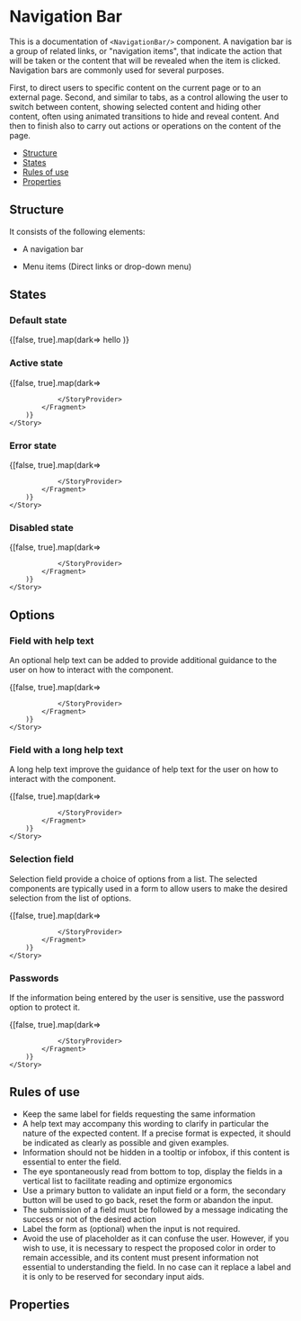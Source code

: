 <!--- NavigationBar.stories.mdx 
--->


<Meta title="documentation/Components/NavigationBar" component={ButtonBar} />

# Navigation Bar

This is a documentation of `<NavigationBar/>` component.
A navigation bar is a group of related links, or "navigation items", 
that indicate the action that will be taken or the content that will be revealed 
when the item is clicked. Navigation bars are commonly used for several purposes. 

First, to direct users to specific content on the current page or to an external page. 
Second, and similar to tabs, as a control allowing the user to switch between content, 
showing selected content and hiding other content, often using animated transitions 
to hide and reveal content. And then to finish also to carry out actions or operations 
on the content of the page.

- [Structure](#structure)
- [States](#states)
- [Rules of use](#rules-of-use)
- [Properties](#properties)

## Structure

It consists of the following elements:

- A navigation bar

- Menu items (Direct links or drop-down menu)

## States

### Default state

<Canvas>
    <Story name="Default state">
        {[false, true].map(dark=>
            <Fragment key={dark}>
                <StoryProvider dark={dark}>
                    <ButtonBarButton>
                       hello
                        </ButtonBarButton>  
                </StoryProvider>
            </Fragment>
        )}
    </Story>
</Canvas>

### Active state

<Canvas>
    <Story name="Active state">
        {[false, true].map(dark=>
            <Fragment key={dark}>
                <StoryProvider dark={dark}>
                      
                </StoryProvider>
            </Fragment>
        )}
    </Story>
</Canvas>

### Error state

<Canvas>
    <Story name="Error state">
        {[false, true].map(dark=>
            <Fragment key={dark}>
                <StoryProvider dark={dark}>
                      
                </StoryProvider>
            </Fragment>
        )}
    </Story>
</Canvas>

### Disabled state

<Canvas>
    <Story name="Disabled state">
        {[false, true].map(dark=>
            <Fragment key={dark}>
                <StoryProvider dark={dark}>
                      
                </StoryProvider>
            </Fragment>
        )}
    </Story>
</Canvas>


## Options

### Field with help text

An optional help text can be added to provide additional guidance to the user on how to interact with the component.

<Canvas>
    <Story name="Help text field">
        {[false, true].map(dark=>
            <Fragment key={dark}>
                <StoryProvider dark={dark}>
                      
                </StoryProvider>
            </Fragment>
        )}
    </Story>
</Canvas>

### Field with a long help text

A long help text improve the guidance of help text for the user on how to interact with the component.

<Canvas>
    <Story name="Long Help text field">
        {[false, true].map(dark=>
            <Fragment key={dark}>
                <StoryProvider dark={dark}>
                      
                </StoryProvider>
            </Fragment>
        )}
    </Story>
</Canvas>


### Selection field

Selection field provide a choice of options from a list. The selected components 
are typically used in a form to allow users to make the desired selection from the list of options.

<Canvas>
    <Story name="Selection field">
        {[false, true].map(dark=>
            <Fragment key={dark}>
                <StoryProvider dark={dark}>
                      
                </StoryProvider>
            </Fragment>
        )}
    </Story>
</Canvas>

### Passwords

If the information being entered by the user is sensitive, use the password option to protect it.

<Canvas>
    <Story name="Password field">
        {[false, true].map(dark=>
            <Fragment key={dark}>
                <StoryProvider dark={dark}>
                      
                </StoryProvider>
            </Fragment>
        )}
    </Story>
</Canvas>

## Rules of use

* Keep the same label for fields requesting the same information
* A help text may accompany this wording to clarify in particular the nature of the expected content. 
If a precise format is expected, it should be indicated as clearly as possible and given examples.
* Information should not be hidden in a tooltip or infobox, if this content is essential to enter the field.
* The eye spontaneously read from bottom to top, display the fields in a vertical list to facilitate reading and optimize ergonomics
* Use a primary button to validate an input field or a form, the secondary button will be used to go back, reset the form or abandon the input.
* The submission of a field must be followed by a message indicating the success or not of the desired action
* Label the form as (optional) when the input is not required.
* Avoid the use of placeholder as it can confuse the user. However, if you wish to use, it is necessary 
to respect the proposed color in order to remain accessible, and its content must present information 
not essential to understanding the field. In no case can it replace a label and it is only to be reserved 
for secondary input aids.


## Properties

<ArgsTable of={Texfield} />